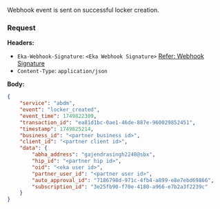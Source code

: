 Webhook event is sent on successful locker creation.


### Request
**Headers:**

- `Eka-Webhook-Signature`: `<Eka Webhook Signature>`  [Refer: Webhook Signature](/api-reference/connect/webhooks/webhook-signature)
- `Content-Type`: `application/json`


**Body:**


```json
{
    "service": "abdm",
    "event": "locker_created",
    "event_time": 1749822309,
    "transaction_id": "ea81d1bc-0ae1-46de-887e-960029852451",
    "timestamp": 1749825214,
    "business_id": "<partner business id>",
    "client_id": "<partner client id>",
    "data": {
        "abha_address": "gajendrasingh2248@sbx",
        "hip_id": "<partner hip id>",
        "oid": "<eka user id>",
        "partner_user_id": "<partner user id>",
        "auto_approval_id": "7186798d-971c-4fb4-a899-e8e7ebd69866",
        "subscription_id": "3e25fb90-f70e-4180-a966-e7b2a3f2239c"
    }
}
```


